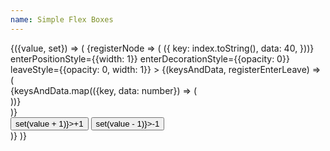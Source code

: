 ```yaml
---
name: Simple Flex Boxes
---
```



<Value initial={1}>
  {({value, set}) => (
    <FlipGroup noAnimationOnMount changeKey={value} durationMs={1500}>
      {registerNode => (
        <React.Fragment>
          <EnterLeaveGroup
            registerNode={registerNode}
            keysAndData={Array.from(new Array(value), (_, index) => ({
              key: index.toString(),
              data: 40,
            }))}
            enterPositionStyle={{width: 1}}
            enterDecorationStyle={{opacity: 0}}
            leaveStyle={{opacity: 0, width: 1}}
          >
            {(keysAndData, registerEnterLeave) => (
              <div style={{display: "flex", flexWrap: "wrap"}}>
                {keysAndData.map(({key, data: number}) => (
                  <div
                    key={key}
                    style={{
                      width: `${number}%`,
                      height: 50,
                      backgroundColor: `hsl(${number * 5}, 50%, 50%)`,
                      margin: "0 10px 20px",
                      opacity: 1,
                    }}
                    ref={registerEnterLeave(key, {
                      transitionProps: ["background-color", "opacity"],
                    })}
                  />
                ))}
              </div>
            )}
          </EnterLeaveGroup>
          <div ref={registerNode("buttons")}>
            <button onClick={() => set(value + 1)}>+1</button>
            <button onClick={() => set(value - 1)}>-1</button>
          </div>
        </React.Fragment>
      )}
    </FlipGroup>
  )}
</Value>
